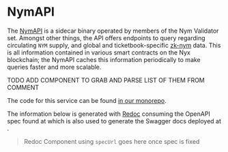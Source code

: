 


# NymAPI

The [NymAPI](../../operators/nodes/validator-setup/nym-api) is a sidecar binary operated by members of the Nym Validator set. Amongst other things, the API offers endpoints to query regarding circulating `NYM` supply, and global and ticketbook-specific [zk-nym](../../network/cryptography/zk-nym) data. This is all information contained in various smart contracts on the Nyx blockchain; the NymAPI caches this information periodically to make queries faster and more scalable.

TODO ADD COMPONENT TO GRAB AND PARSE LIST OF THEM FROM COMMENT

The code for this service can be found [in our monorepo](https://github.com/nymtech/nym/tree/develop/nym-api).

The information below is generated with [Redoc](https://redocly.com/docs/redoc) consuming the OpenAPI spec found at []() which is also used to generate the Swagger docs deployed at []().

> Redoc Component using `specUrl` goes here once spec is fixed
